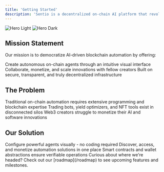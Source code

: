 ```yaml
---
title: 'Getting Started'
description: 'Sentio is a decentralized on-chain AI platform that revolutionizes how individuals and organizations interact with blockchain technology. By merging No-Code development with AI agent deployment, Sentio allows users to automate complex tasks—ranging from DeFi yield strategies to NFT management—without requiring deep technical know-how.'
---
```


<img
  className="block dark:hidden"
  src="/images/sentio_twitterbanner.jpg"
  alt="Hero Light"
/>
<img
  className="hidden dark:block"
  src="/images/sentio_twitterbanner.jpg"
  alt="Hero Dark"
/>

## Mission Statement

Our mission is to democratize AI-driven blockchain automation by offering:

<CardGroup cols={3}>
  <Card
    title="No-Code Environment"
    icon="wand-magic-sparkles"
  >
    Create autonomous on-chain agents through an intuitive visual interface
  </Card>
  <Card
    title="Community Marketplace"
    icon="store"
  >
    Collaborate, monetize, and scale innovations with fellow creators
  </Card>
  <Card
    title="Web3 Foundation"
    icon="blockchain"
  >
    Built on secure, transparent, and truly decentralized infrastructure
  </Card>
</CardGroup>

## The Problem

<CardGroup cols={3}>
  <Card
    title="High Entry Barrier"
    icon="mountain"
  >
    Traditional on-chain automation requires extensive programming and blockchain expertise
  </Card>
  <Card
    title="Fragmented Ecosystem"
    icon="puzzle-piece-simple"
  >
    Trading bots, yield optimizers, and NFT tools exist in disconnected silos
  </Card>
  <Card
    title="Limited Revenue Paths"
    icon="money-bill-trend-up"
  >
    Web3 creators struggle to monetize their AI and software innovations
  </Card>
</CardGroup>

## Our Solution

<CardGroup cols={3}>
  <Card
    title="No-Code Builder"
    icon="paintbrush"
  >
    Configure powerful agents visually - no coding required
  </Card>
  <Card
    title="Unified Marketplace"
    icon="shop"
  >
    Discover, access, and monetize automation solutions in one place
  </Card>
  <Card
    title="Trustless Execution"
    icon="shield-check"
  >
    Smart contracts and wallet abstractions ensure verifiable operations
  </Card>
</CardGroup>

<Note>
  Curious about where we're headed? Check out our [roadmap](/roadmap) to see upcoming features and milestones.
</Note>

